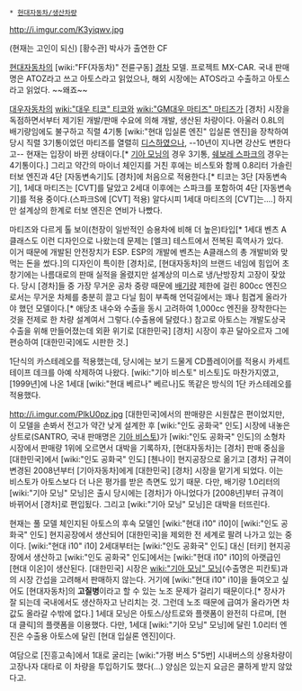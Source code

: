  * [[현대자동차/생산차량]]

http://i.imgur.com/K3yiqwv.jpg

{{{#!html
<iframe width="420" height="315" src="http://www.youtube.com/embed/QnHs7QBXfas" frameborder="0" allowfullscreen></iframe>
}}}
(현재는 고인이 되신) [황수관] 박사가 출연한 CF

[[현대자동차]]의 [wiki:"FF(자동차)" 전륜구동] [[경차]] 모델. 프로젝트 MX-CAR. 
국내 판매명은 ATOZ라고 쓰고 아토스라고 읽었으나, 해외 시장에는 ATOS라고 수출하고 아토스라고 읽었다. ~~왜죠~~

[[대우자동차]]의 [[wiki:"대우 티코" 티코]]와 [[wiki:"GM대우 마티즈" 마티즈]]가 [경차] 시장을 독점하면서부터 제기된 개발/판매 수요에 의해 개발, 생산된 차량이다. 아울러 0.8L의 배기량임에도 불구하고 직렬 4기통 [wiki:"현대 입실론 엔진" 입실론 엔진]을 장착하여 당시 직렬 3기통이었던 마티즈를 열렬히 [[디스]]하였으나, --10년이 지나면 강산도 변한다고-- 현재는 입장이 바뀐 상태이다.[* [[기아 모닝]]의 경우 3기통, [[쉐보레 스파크]]의 경우는 4기통이다.] 그리고 약간의 마이너 체인지를 거친 후에는 비스토와 함께 0.8리터 가솔린 터보 엔진과 4단 [자동변속기]도 [경차]에 처음으로 적용한다.[* 티코는 3단 [자동변속기], 1세대 마티즈는 [CVT]를 달았고 2세대 이후에는 스파크를 포함하여 4단 [자동변속기]를 적용 중이다.(스파크S에 [CVT] 적용) 알다시피 1세대 마티즈의 [CVT]는....] 하지만 설계상의 한계로 터보 엔진은 연비가 나빴다.

마티즈와 다르게 톨 보이(천장이 일반적인 승용차에 비해 더 높은)타입[* 1세대 벤츠 A클래스도 이런 디자인으로 나왔는데 문제는 [엘크] 테스트에서 전복된 흑역사가 있다. 이거 때문에 개발된 안전장치가 ESP. ESP의 개발에 벤츠는 A클래스의 총 개발비와 맞먹는 돈을 썼다.]의 디자인이 특이한 [경차]로, [현대자동차]의 브랜드 네임에 힘입어 초창기에는 나름대로의 판매 실적을 올렸지만 설계상의 미스로 냉/난방장치 고장이 잦았다. 당시 [경차]들 중 가장 무거운 공차 중량 때문에 [[배기량]] 제한에 걸린 800cc 엔진으로서는 무거운 차체를 충분히 끌고 다닐 힘이 부족해 언덕길에서는 꽤나 힘겹게 올라가야 했던 모델이다.[* 애당초 내수와 수출을 동시 고려하여 1,000cc 엔진을 장착한다는 것을 전제로 한 차량 설계여서 그렇다.(수출용에 달렸다.) 참고로 아토스는 개발도상국 수출을 위해 만들어졌는데 외환 위기로 [대한민국] [경차] 시장이 후끈 달아오르자 그에 편승하여 [대한민국]에도 시판한 것.]

1단식의 카스테레오를 적용했는데, 당시에는 보기 드물게 CD플레이어를 적용시 카세트 테이프 데크를 아예 삭제하여 나왔다. [wiki:"기아 비스토" 비스토]도 마찬가지였고, [1999년]에 나온 1세대 [wiki:"현대 베르나" 베르나]도 똑같은 방식의 1단 카스테레오를 적용했다.

http://i.imgur.com/PlkU0pz.jpg
[대한민국]에서의 판매량은 시원찮은 편이었지만, 이 모델을 손봐서 전고가 약간 낮게 설계한 후 [wiki:"인도 공화국" 인도] 시장에 내놓은 상트로(SANTRO, 국내 판매명은 [[기아 비스토]])가 [wiki:"인도 공화국" 인도]의 소형차 시장에서 판매량 1위에 오르면서 대박을 기록하자, [현대자동차]는 [경차] 판매 중심을 [대한민국]에서 [wiki:"인도 공화국" 인도] [첸나이] 현지공장으로 옮기고 [경차] 규격이 변경된 2008년부터 [기아자동차]에게 [대한민국] [경차] 시장을 맡기게 되었다. 이는 비스토가 아토스보다 더 나은 평가를 받은 측면도 있기 때문. 다만, 배기량 1.0리터의 [wiki:"기아 모닝" 모닝]은 출시 당시에는 [경차]가 아니었다가 [2008년]부터 규격이 바뀌어서 [경차]로 편입됬다. 그리고 [wiki:"기아 모닝" 모닝]은 대박을 터뜨린다.

현재는 풀 모델 체인지된 아토스의 후속 모델인 [wiki:"현대 i10" i10]이 [wiki:"인도 공화국" 인도] 현지공장에서 생산되어 [대한민국]을 제외한 전 세계로 팔려 나가고 있는 중이다. [wiki:"현대 i10" i10] 2세대부터는 [wiki:"인도 공화국" 인도] 대신 [터키] 현지공장에서 생산하고 [wiki:"인도 공화국" 인도]에서는 [wiki:"현대 i10" i10]의 아랫급인 [현대 이온]이 생산된다. [대한민국] 시장은 [[wiki:"기아 모닝" 모닝]](수출명은 피칸토)과의 시장 간섭을 고려해서 판매하지 않는다. 거기에 [wiki:"현대 i10" i10]을 들여오고 싶어도 [현대자동차]의 '''고질병'''이라고 할 수 있는 노조 문제가 걸리기 때문이다.[* 장사가 잘 되는데 국내에서도 생산하자고 난리치는 것. 그런데 노조 때문에 급여가 올라가면 차값도 올라갈 수밖에 없다.] 1세대 모닝은 아토스/상트로와 플랫폼이 완전히 다르며, [현대 클릭]의 플랫폼을 이용했다. 다만, 1세대 [wiki:"기아 모닝" 모닝]에 달린 1.0리터 엔진은 수출용 아토스에 달린 [현대 입실론 엔진]이다.

여담으로 [진흥고속]에서 1대로 굴리는 [wiki:"가평 버스 5"5번] 시내버스의 상용차량이 고장나자 대타로 이 차량을 투입하기도 했다(...) 양심은 있는지 요금은 쿨하게 받지 않았다고.
